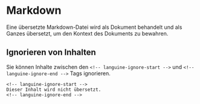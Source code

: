 # Markdown

Eine übersetzte Markdown-Datei wird als Dokument behandelt und als Ganzes übersetzt, um den Kontext des Dokuments zu bewahren.

## Ignorieren von Inhalten

Sie können Inhalte zwischen den `<!-- languine-ignore-start -->` und `<!-- languine-ignore-end -->` Tags ignorieren.

```mdx
<!-- languine-ignore-start -->
Dieser Inhalt wird nicht übersetzt.
<!-- languine-ignore-end -->
``` 